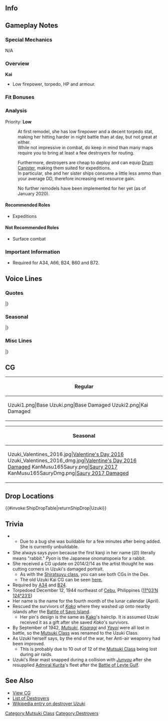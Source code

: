==Info==
{{KanmusuInfo|ID=165}}
{{KanmusuInfo|ID=165a}}

==Gameplay Notes==
===Special Mechanics===
N/A

===Overview===
'''Kai'''
* Low firepower, torpedo, HP and armour.

===Fit Bonuses===
{{:{{BASEPAGENAME}}/Equipment Bonuses}}
{{clear}}

===Analysis===
Priority: '''Low'''

:At first remodel, she has low firepower and a decent torpedo stat, making her hitting harder in night battle than at day, but not great at either.
:While not impressive in combat, do keep in mind than many maps require you to bring at least a few destroyers for routing.

:Furthermore, destroyers are cheap to deploy and can equip [[Drum Canister]], making them suited for expeditions.
:In particular, she and her sister ships consume a little less ammo than your average DD, therefore increasing net resource gain.

:No further remodels have been implemented for her yet (as of January 2020). 



====Recommended Roles====
* Expeditions

====Not Recommended Roles====
* Surface combat

===Important Information===
* Required for A34, A66, B24, B60 and B72.

==Voice Lines==
===Quotes===
{{ShipquoteHeader}}
{{ShipquoteKai
|scenario = Introduction
|origin = ぃやったぁ～！出たぴょん！　卯月でぇ～す、うーちゃんって呼ばれてま～す！
|translation = Alright~! I'm here-pyon! I'm Uzuki~, You can call me U-chan~!<ref>Her verbal tic is 'pyon' (ぴょん) which is the onomatopaedia for 'hop'. It's associated with her because her name also means 'April' which is usually when Easter takes place.</ref>
|audio = Uzuki-Introduction.ogg
}}
{{ShipquoteKai
|scenario = Library
|origin = 睦月型駆逐艦四番艦の「卯月」だぴょん。
船団護衛から攻略作戦まで、頑張って働いたんでっす！最後の方は砲を幾つか下して機銃を一杯積んだよ。 
うーちゃん、爆撃じゃ沈まないから！
|translation = I'm the 4th ship of the Mutsuki-class destroyers, Uzuki-pyon.
I did my best with my work escorting convoys and in invasion operations!<ref>She participated in the [https://en.wikipedia.org/wiki/Battle_of_Rabaul_(1942) Battle of Rabaul] and the [https://en.wikipedia.org/wiki/Invasion_of_Salamaua%E2%80%93Lae Invasion of Salamaua-Lae], providing cover for the Japanese landings.</ref> At the end, I had a few guns removed and a whole bunch of machine guns mounted.<ref>Sometime before 1944/08/31 she had two 12cm guns and one 61cm triple torpedo mountings removed and replaced with two 25mm triple mounts, two 25mm double mounts, six 25mm single mounts and a Type 13 air radar.</ref>
I won't be sunk by bombing!<ref>Out of the 12 Mutsuki-class destroyers, only Uzuki and Minazuki were sunk by torpedoes instead of air attacks.</ref>
|audio = Uzuki-Library.ogg
}}
{{ShipquoteKai
|scenario = Secretary 1
|origin = 司令官・・・今日は一段とステキ・・・なぁんてうっそぴょーん！
|translation = You look... even better today Commander... Just kidding-pyon!
|audio = Uzuki-Secretary_1.ogg
}}
{{ShipquoteKai
|scenario = Secretary 2
|origin = 司令官にぃ～、敬礼！ぴょん！
|translation = I salute you~ Commander! Pyon!
|audio = Uzuki-Secretary_2.ogg
}}
{{ShipquoteKai
|scenario = Secretary 3
|origin = よよよぉ？くすぐりはうーちゃんの得意の分野だぴょん！司令官～、逃がさないっぴょ～ん！
|translation = Ohohoh? Tickling is my speciality-pyon! You won't get away Commander-pyon!
|audio = Uzuki-Secretary_3.ogg
}}
{{ShipquoteKai
|scenario = Secretary Idle
|origin = 司令かぁ～ん、遊んでくれないと～、つまらないぴょーん……ぷっぷくぷー！
|translation = I get bored when you don't play with me Commander-pyon~... Puppukupu~!
|audio = Uzuki-Idle.ogg
}}
{{ShipquoteKai
|scenario = Secretary (Married)
|origin = しれいかぁ～ん、疲れたら一緒にお休みするぴょん♪ぴょん！
|translation = If you're tired, let's go rest together Commander-pyon~♪ Pyon!
|audio = Uzuki-Wedding_Line.ogg
}}
{{ShipquoteKai
|scenario = Wedding
|origin = しれいかぁ～ん…どうしたのぉ～？顔が赤いよ？…っていうか顔が、近いよ？…えっ、ふぇ？あっ、うーちゃんの顔に何か、ついてる？…やだ、言ってよぉ、何？……えっ、ふぇえぇ！？ふわあぁ…
|translation = What's wrong... Commander~? Your face is red you know? ...Hey, your face is too close you know? ...Eh, wha? Ah, is there something on my face? ...Hey, tell me what is it? ...Eh, wha!? Wheew...
|audio = Uzuki-Wedding.ogg
}}
{{ShipquoteKai
|scenario = Player's Score
|origin = 司令官に報告ぴょん。
|translation = A report for you Commander-pyon.
|audio = Uzuki-Looking_At_Scores.ogg
}}
{{ShipquoteKai
|scenario = Joining the Fleet
|origin = 卯月、出撃でぇ～す！がんばるぴょん！
|translation = Uzuki sortieing~! I'll do my best-pyon!
|audio = Uzuki-Joining_A_Fleet.ogg
}}
{{ShipquoteKai
|scenario = Equipment 1
|origin = うーちゃん、感激～！
|translation = I'm so moved~!
|audio = Uzuki-Equipment_1.ogg
}}
{{ShipquoteKai
|scenario = Equipment 2
|origin = ありがとぴょーん！
|translation = Thanks-pyon!
|audio = Uzuki-Equipment_2.ogg
}}
{{ShipquoteKai
|scenario = Equipment 3
|origin = ぷっぷくぷぅ～！
|translation = Puppukupu~!<ref>Has no meaning, just an exclaimation she does.</ref>
|audio = Uzuki-Equipment_3.ogg
}}
{{ShipquoteKai
|scenario = Supply
|origin = うれしいぴょん！
|translation = I'm happy-pyon!
|audio = Uzuki-Supply.ogg
}}
{{ShipquoteKai
|scenario = Docking (Minor Damage)
|origin = ぅゅ～……やられたぁ～……
|translation = Ugh~... They got me~...
|audio = Uzuki-Docking_Minor.ogg
}}
{{ShipquoteKai
|scenario = Docking (Major Damage)
|origin = しっかり直してくるぴょん！
|translation = I'll go get fixed properly-pyon!
|audio = Uzuki-Docking_Major.ogg
}}
{{ShipquoteKai
|scenario = Construction
|origin = 新しい艦娘の誕生だねぇ～……誰ぴょん？
|translation = A new ship girl has been created~... Who is it-pyon?
|audio = Uzuki-Construction.ogg
}}
{{ShipquoteKai
|scenario = Returning from Sortie
|origin = おつかれぴょん！
|translation = Thanks for your hard work-pyon!
|audio = Uzuki-Returning_From_Sortie.ogg
}}
{{ShipquoteKai
|scenario = Starting a Sortie
|origin = 抜錨でぇす！ビシッ！
|translation = Setting sail! *salute*!<ref>"Bishi" (ビシッ) is the sound of doing something sharply, like salutes.</ref>
|audio = Uzuki-Starting_A_Sortie.ogg
}}
{{ShipquoteKai
|scenario = Starting a Battle
|origin = 砲雷撃戦、開始するぴょん！
|translation = Beggining combat-pyon!
|audio = Uzuki-Battle_Start.ogg
}}
{{ShipquoteKai
|scenario = Attack
|origin = 睦月型の本当のチカラぁ！えぇい！
|translation = I'll show you the true power of the Mutsuki-class! Eei!
|audio = Uzuki-Attack.ogg
}}
{{ShipquoteKai
|scenario = Night Battle Attack
|origin = 撃ぅてぇ～、撃ぇてぇ～い！
|translation = Fire~ Fiire~!
|audio = Uzuki-Night_Attack.ogg
}}
{{ShipquoteKai
|scenario = Night Battle
|origin = 夜のうーちゃんはぁ～凄いぴょん！
|translation = I'm amazing at night-pyon!
|audio = Uzuki-Night_Battle.ogg
}}
{{ShipquoteKai
|scenario = MVP
|origin = ぃやったぁー！大勝利ぴょん！これが睦月型真の力でっす！えへん！
|translation = Alright~! It's a great victory-pyon! This is the true power of the Mutsuki-class! Humph!
|audio = Uzuki-MVP.ogg
}}
{{ShipquoteKai
|scenario = Minor Damage 1
|origin = うびゃあ！！
|translation = Uwaaah!!
|audio = Uzuki-Minor_Damage_1.ogg
}}
{{ShipquoteKai
|scenario = Minor Damage 2
|origin = ぅあっちゃあ…あたたた…いたぁい……
|translation = Whoaaaa... Owowowow... That hurts...
|audio = Uzuki-Minor_Damage_2.ogg
}}
{{ShipquoteKai
|scenario = Major Damage
|origin = やられたぴょん…くぅぅ、お風呂入りたい…ぴょん…
|translation = They got me-pyon... Ugggh, I want to go take a bath... pyon...
|audio = Uzuki-Major_Damage.ogg
}}
{{ShipquoteKai
|scenario = Sunk
|origin = うーちゃん...これで...お別れぴょん...？...司令官...泣かないで...ね？
|translation = Is this... the end... of me-pyon...? Commander... don't cry... alright...?
|audio = Uzuki-Sunk.ogg
}}
|} <references/>

{{clear}}

===Seasonal===
{{SeasonalHeaderOld}}
{{SeasonalQuote
|scenario = [[Seasonal/Valentine%27s_Day_2015|Valentine’s Day 2015]]
|origin = しれいかぁ～ん！　卯月から、チョコあげるぴょ～ん！　あー、これは嘘じゃないぴょん！
|translation =	Commander~! I have some chocolates for you-pyon! Ah, I’m not lying-pyon!
|audio = Uzuki_Valentine_Sec1.ogg
|notes = 
}}
{{SeasonalQuote
|scenario = [[Seasonal/Second_Anniversary|2nd Anniversary]]
|origin = 司令官、二周年だピョン。うーちゃんも嬉しいピョン！ﾋﾞｼｯ。
|translation =	It’s the 2nd anniversary-pyon, Commander. I’m happy too-pyon! *salute*
|audio =165_Uzuki _2ndAnniv.mp3
|notes = 
}}
{{SeasonalQuote
|scenario = [[Seasonal/Rainy_Season_2015|Rainy Season 2015]]
|origin = 雨の日は苦手だぴょん…ぷっぷくぷぅ～
|translation =	I’m weak to rainy days-pyon… Puppukupuu~
|audio = Uzuki_Rainy_Secretary_1.ogg
|notes =
}}
{{SeasonalQuote
|scenario = [[Seasonal/Christmas_2015|Christmas 2015]]
|origin = うーちゃん、クリスマス！もぐもぐ…おいしいぴょん！もごもぐ…もぐもぐ！
|translation =	It’s Christmas! *nom* *nom*… Delicious-pyon! *nom* *nom*…*nom* *nom*!
|audio = Uzuki_Christmas_2015_Sec1.ogg
|notes =
}}
{{SeasonalQuote
|scenario = [[Seasonal/End_of_Year_2015|End of Year 2015]]
|origin = 年末の大掃除？うちゃん、掃除苦手だぴょん。弥生にやってもらうぴょん。
|translation =	End of year spring cleaning? I’m not good with cleaning-pyon. Just let Yayoi do it-pyon.
|audio = Uzuki_Year_End_2015_Sec1.ogg
|notes = 
}}
{{SeasonalQuote
|scenario = [[Seasonal/New_Year_2016|New Year 2016]]
|origin = しれいかぁ～ん、あけおめことよろだぴょん！お年玉、欲しいぴょん♪
|translation =	Happy New Year-pyon, Commander! I want some New Year’s money-pyon♪<ref>[https://ja.wikipedia.org/wiki/%E3%81%8A%E5%B9%B4%E7%8E%89 Otoshidama] is a gift that contains money that is usually given to children on New Years.</ref>
|audio = Uzuki_New_Years_Day_2016.ogg
|notes = 
}}
{{SeasonalQuote
|scenario = [[Seasonal/White_Day_2016|White Day 2016]]
|origin = 司令官〜、これなぁに？えぇ、うちゃんへのお菓子？嬉しいぴょ～ん！
|translation =	What’s this, Commander? Eh, snacks for me? I’m happy-pyon!
|audio = Uzuki_White_Day_2016.ogg
|notes = 
}}
{{SeasonalQuote
|scenario = [[Seasonal/Third_Anniversary|3rd Anniversary]]
|origin = 司令ぃ官！三周年だぴょん！うちゃんも、うれしいぴょ～ん！びしっ！
|translation =	Commander! It’s the 3rd Anniversary-pyon! I’m happy-pyon! Bam!
|audio = Uzuki_3rd_Anniversary_Sec1.mp3
|notes = 
}}
{{SeasonalQuote
|scenario = [[Seasonal/Autumn_2016|Autumn 2016]]
|origin = 弥生、元気がないぴょん…。そういう時は、うぅちゃんの一発芸を見るっぴょん！せーの、ぷっぷくぷー！…あれ？ なんで怒ってるぴょん？
|translation =	Yayoi isn’t feeling too well… This is the time to try out my gags-pyon! Ready, Puppukupuu! …Huh? Why are you angry-pyon?
|audio = Uzuki_Autumn_2016_Sec1.mp3
|notes = 
}}
{{SeasonalQuote
|scenario = [[Seasonal/Saury_2016|Saury Festival 2016]]
|origin = 秋刀魚ぁ！秋刀魚は任せておくぴょん！うーちゃんの奥義、ダブル探照灯で挑むぴょん！意味？意味は特にないぴょん。ファッションぴょ～ん♪
|translation =	Saury! Leave the saury to me-pyon! I’ll use my special skill, the Double Searchlight Challenge-pyon! What for? No reason-pyon. It’s just a fashion choice-pyon♪
|audio = Uzuki_Sec1_Saury_2016.mp3
|notes = 
}}
{{SeasonalQuote
|scenario = [[Seasonal/Autumn_2016|Autumn 2016]]
|origin = ほぉ、これが噂のワインぴょん？うーちゃんも、ちょこっと飲んでみたいぴょん♪ ごくごく…ぷはぁーっ！ぷっぷくぷ～！うーちゃんにはまだ早かったぴょ～ん！
|translation =	Hooh, so this is the wine I’ve heard about-pyon? I’d like to try a little-pyon♪  *gulp* *gulp*… Whoooo! Puppukupu! That was still too early for me-pyon!
|audio = Uzuki_MidAutumn_2016_Sec1.mp3
|notes = 
}}
{{SeasonalQuote
|scenario = [[Seasonal/Winter_2017|Winter 2017]]
|origin = ぷっぷくぷぅ！ちょこっと苦手な冬も、余裕でクリアしたっぴょん！てひひ♪弥生は心配しすぎっぴょん♪
|translation =	Puppukupuu! I’ve manged to clear the winter I don’t quite like with ease-pyon! Tehihi♪ You worry too much, Yayoi♪
|audio = Uzuki_Winter_2017.mp3
|notes = 
}}
{{SeasonalQuote
|scenario = [[Seasonal/Fourth_Anniversary|4th Anniversary]]
|origin = うーちゃん、感激ぃ！艦隊は、四周年を迎えたぴょん！感謝感激っぴょん！しれいかーん、おめでとうぴょーん！
|translation =	I’m deeply moved! The fleet’s 4th Anniversary is here-pyon! I’m really grateful-pyon! Commander, congratulations-pyon!
|audio = Uzuki_4th_Anniversary_Sec1_2017.mp3
|notes = 
}}
{{SeasonalQuote
|scenario = [[Seasonal/Early_Summer_2017|Early Summer 2017]]
|origin = 夏は夏らしい格好するぴょん。へえぇ、涼しくて快適ぴょん。ねぇ、司令官？いひひぃ。
|translation =	Summer is for wearing summer clothes-pyon. Ehe, it’s so nice and cool-pyon. Right, Commander? Ihihi~
|audio = Uzuki_Sec1_Summer_2017.mp3
|notes = 
}}
{{SeasonalQuote
|scenario = [[Seasonal/Fifth_Anniversary|5th Anniversary]]
|origin = うーちゃん感激！艦隊はついに五周年を迎えたぴょん！感謝感激雨あられぴょん！司令官、一緒にお祝いするぴょん！
|translation =	I’m impressed! The fleet is celebrating it’s 5th Anniversary-pyon! I’m super duper thankful-pyon! Commander, let’s celebrate together-pyon!
|audio = Uzuki_5th_Anniversary_Sec1.mp3
|notes = 
}}
{{SeasonalQuote
|scenario = [[Seasonal/Seventh_Anniversary|7th Anniversary]]
|origin = 司令官、今日は記念日だぴょん。うちゃんも嬉しいぴょん
|translation =	Commander, today is an anniversary. I'm happy too.
|audio = Uzuki_7th_Anniversary_Secretary_1.mp3
|notes = 
}}
|}<references/>

{{clear}}

===Misc Lines===
{{SeasonalHeaderOld}}
{{SeasonalQuote
|scenario = Eve of the Final Battle 2017
|origin = 弥生？何を心配そうな顔してるぴょん？なんか怒こってるぴょん！？大丈夫ぴょん！卯月は不沈艦ぴょん。沈まないぴょん！
|translation =	Yayoi? Why are you frowning-pyon? Are you angry about something-pyon!? Don’t worry-pyon! I’m unsinkable-pyon. I won’t sink-pyon!
|audio = Uzuki_Kantai_Kessen_2017_Sec1.mp3
|notes = 
}}
|}<references/>

{{clear}}

==CG==
{| class="mw-collapsible mw-collapsed wikitable" style="width: 100%;"
!Regular
|-
|<gallery>
Uzuki1.png|Base
Uzuki.png|Base Damaged
Uzuki2.png|Kai Damaged
</gallery>
|}

{| class="mw-collapsible mw-collapsed wikitable" style="width: 100%;"
!Seasonal
|-
|<gallery>
Uzuki_Valentines_2016.jpg|[[Seasonal/Valentine%27s_Day_2016|Valentine's Day 2016]]
Uzuki_Valentines_2016_dmg.jpg|[[Seasonal/Valentine%27s_Day_2016|Valentine's Day 2016 Damaged]]
KanMusu165Saury.png|[[Seasonal/Saury_2017|Saury 2017]]
KanMusu165SauryDmg.png|[[Seasonal/Saury_2017|Saury 2017 Damaged]]
</gallery>
|}

== Drop Locations ==
{{#invoke:ShipDropTable|returnShipDrop|Uzuki}}

==Trivia==
**Due to a bug she was buildable for a few minutes after being added. She is currently unbuildable.
*She always says ''pyon'' because the first kanji in her name (卯) literally means "rabbit." ''Pyon'' is the Japanese onomatopoeia for a rabbit.
*She received a CG update on 2014/2/14 as the artist thought he was cutting corners in Uzuki's damaged portrait. 
**As with the [[:Category:Shiratsuyu_Class|Shiratsuyu class]], you can see both CGs in the Dex.
**The old Uzuki Kai CG can be seen [[:File:165M.jpg|here.]]
* Required by [[Quests#A34|A34]] and [[Quests#B24|B24]].
*Torpedoed December 12, 1944 northeast of [http://en.wikipedia.org/wiki/Cebu Cebu], Philippines ([http://tools.wmflabs.org/geohack/geohack.php?pagename=Japanese_destroyer_Uzuki_%281925%29&params=11_03_N_124_23_E_ 11°03′N 124°23′E])
*Her name is the name for the fourth month of the lunar calendar (April).
*Rescued the survivors of ''[[Kako]]'' where they washed up onto nearby islands after the [http://en.wikipedia.org/wiki/Battle_of_Savo_Island Battle of Savo Island].
**Her pin's design is the same as [[Kako]]'s hairclip. It is assumed Uzuki received it as a gift after she saved ''Kako'''s survivors.
*By September of 1942, ''[[Mutsuki]]'', ''[[Kisaragi]]'' and ''[[Yayoi]]'' were all lost in battle, so the [[Mutsuki Class]] was renamed to the Uzuki Class.
*As Uzuki herself says, by the end of the war, her Anti-air weaponry had been improved. 
**This is probably due to 10 out of 12 of the [[Mutsuki Class]] being lost during air raids.
*Uzuki's Rear mast snapped during a collision with ''[[Junyou]]'' after she resupplied [http://en.wikipedia.org/wiki/Takeo_Kurita Admiral Kurita]'s fleet after the [http://en.wikipedia.org/wiki/Battle_of_Leyte_Gulf Battle of Leyte Gulf].

==See Also==
*[[{{PAGENAMEE}}/Gallery|View {{PAGENAME}} CG]]
*[[EliteDD|List of Destroyers]]
*[[wikipedia:Japanese_destroyer_Uzuki_(1925)|Wikipedia entry on destroyer Uzuki]]
{{shiplist}}
[[Category:Mutsuki Class]]
[[Category:Destroyers]]